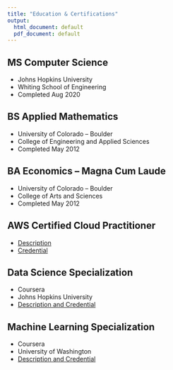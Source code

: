 ```yaml
---
title: "Education & Certifications"
output:
  html_document: default
  pdf_document: default
---
```


## MS Computer Science

* Johns Hopkins University
* Whiting School of Engineering
* Completed Aug 2020

## BS Applied Mathematics

* University of Colorado -- Boulder
* College of Engineering and Applied Sciences
* Completed May 2012

## BA Economics -- Magna Cum Laude

* University of Colorado -- Boulder
* College of Arts and Sciences
* Completed May 2012

## AWS Certified Cloud Practitioner

* [Description](https://aws.amazon.com/certification/certified-cloud-practitioner/)
* [Credential](https://www.youracclaim.com/badges/32350702-5891-436d-a581-f5428aab3ad5/public_url)

## Data Science Specialization

* Coursera
* Johns Hopkins University
* [Description and Credential](https://www.coursera.org/account/accomplishments/specialization/KH5MS3AGYLHT)

## Machine Learning Specialization

* Coursera
* University of Washington
* [Description and Credential](https://www.coursera.org/account/accomplishments/specialization/QXC4X9QML6EW)
